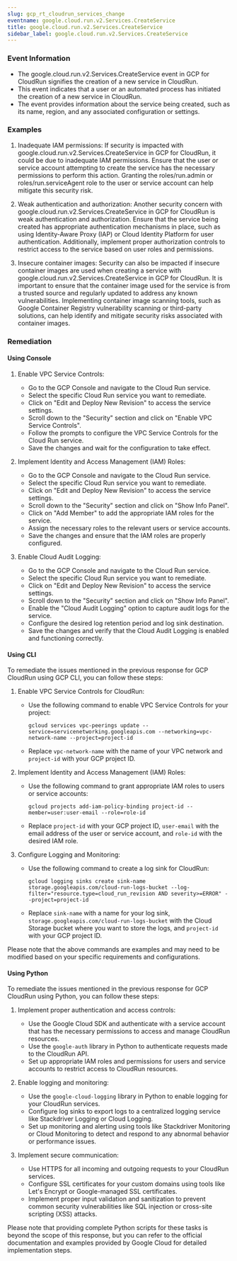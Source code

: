 ```yaml
--- 
slug: gcp_rt_cloudrun_services_change
eventname: google.cloud.run.v2.Services.CreateService
title: google.cloud.run.v2.Services.CreateService
sidebar_label: google.cloud.run.v2.Services.CreateService
---
```

                       
### Event Information

- The google.cloud.run.v2.Services.CreateService event in GCP for CloudRun signifies the creation of a new service in CloudRun.
- This event indicates that a user or an automated process has initiated the creation of a new service in CloudRun.
- The event provides information about the service being created, such as its name, region, and any associated configuration or settings.


### Examples

1. Inadequate IAM permissions: If security is impacted with google.cloud.run.v2.Services.CreateService in GCP for CloudRun, it could be due to inadequate IAM permissions. Ensure that the user or service account attempting to create the service has the necessary permissions to perform this action. Granting the roles/run.admin or roles/run.serviceAgent role to the user or service account can help mitigate this security risk.

2. Weak authentication and authorization: Another security concern with google.cloud.run.v2.Services.CreateService in GCP for CloudRun is weak authentication and authorization. Ensure that the service being created has appropriate authentication mechanisms in place, such as using Identity-Aware Proxy (IAP) or Cloud Identity Platform for user authentication. Additionally, implement proper authorization controls to restrict access to the service based on user roles and permissions.

3. Insecure container images: Security can also be impacted if insecure container images are used when creating a service with google.cloud.run.v2.Services.CreateService in GCP for CloudRun. It is important to ensure that the container image used for the service is from a trusted source and regularly updated to address any known vulnerabilities. Implementing container image scanning tools, such as Google Container Registry vulnerability scanning or third-party solutions, can help identify and mitigate security risks associated with container images.

### Remediation

#### Using Console

1. Enable VPC Service Controls:
   - Go to the GCP Console and navigate to the Cloud Run service.
   - Select the specific Cloud Run service you want to remediate.
   - Click on "Edit and Deploy New Revision" to access the service settings.
   - Scroll down to the "Security" section and click on "Enable VPC Service Controls".
   - Follow the prompts to configure the VPC Service Controls for the Cloud Run service.
   - Save the changes and wait for the configuration to take effect.

2. Implement Identity and Access Management (IAM) Roles:
   - Go to the GCP Console and navigate to the Cloud Run service.
   - Select the specific Cloud Run service you want to remediate.
   - Click on "Edit and Deploy New Revision" to access the service settings.
   - Scroll down to the "Security" section and click on "Show Info Panel".
   - Click on "Add Member" to add the appropriate IAM roles for the service.
   - Assign the necessary roles to the relevant users or service accounts.
   - Save the changes and ensure that the IAM roles are properly configured.

3. Enable Cloud Audit Logging:
   - Go to the GCP Console and navigate to the Cloud Run service.
   - Select the specific Cloud Run service you want to remediate.
   - Click on "Edit and Deploy New Revision" to access the service settings.
   - Scroll down to the "Security" section and click on "Show Info Panel".
   - Enable the "Cloud Audit Logging" option to capture audit logs for the service.
   - Configure the desired log retention period and log sink destination.
   - Save the changes and verify that the Cloud Audit Logging is enabled and functioning correctly.

#### Using CLI

To remediate the issues mentioned in the previous response for GCP CloudRun using GCP CLI, you can follow these steps:

1. Enable VPC Service Controls for CloudRun:
   - Use the following command to enable VPC Service Controls for your project:
     ```
     gcloud services vpc-peerings update --service=servicenetworking.googleapis.com --networking=vpc-network-name --project=project-id
     ```
   - Replace `vpc-network-name` with the name of your VPC network and `project-id` with your GCP project ID.

2. Implement Identity and Access Management (IAM) Roles:
   - Use the following command to grant appropriate IAM roles to users or service accounts:
     ```
     gcloud projects add-iam-policy-binding project-id --member=user:user-email --role=role-id
     ```
   - Replace `project-id` with your GCP project ID, `user-email` with the email address of the user or service account, and `role-id` with the desired IAM role.

3. Configure Logging and Monitoring:
   - Use the following command to create a log sink for CloudRun:
     ```
     gcloud logging sinks create sink-name storage.googleapis.com/cloud-run-logs-bucket --log-filter="resource.type=cloud_run_revision AND severity>=ERROR" --project=project-id
     ```
   - Replace `sink-name` with a name for your log sink, `storage.googleapis.com/cloud-run-logs-bucket` with the Cloud Storage bucket where you want to store the logs, and `project-id` with your GCP project ID.

Please note that the above commands are examples and may need to be modified based on your specific requirements and configurations.

#### Using Python

To remediate the issues mentioned in the previous response for GCP CloudRun using Python, you can follow these steps:

1. Implement proper authentication and access controls:
   - Use the Google Cloud SDK and authenticate with a service account that has the necessary permissions to access and manage CloudRun resources.
   - Use the `google-auth` library in Python to authenticate requests made to the CloudRun API.
   - Set up appropriate IAM roles and permissions for users and service accounts to restrict access to CloudRun resources.

2. Enable logging and monitoring:
   - Use the `google-cloud-logging` library in Python to enable logging for your CloudRun services.
   - Configure log sinks to export logs to a centralized logging service like Stackdriver Logging or Cloud Logging.
   - Set up monitoring and alerting using tools like Stackdriver Monitoring or Cloud Monitoring to detect and respond to any abnormal behavior or performance issues.

3. Implement secure communication:
   - Use HTTPS for all incoming and outgoing requests to your CloudRun services.
   - Configure SSL certificates for your custom domains using tools like Let's Encrypt or Google-managed SSL certificates.
   - Implement proper input validation and sanitization to prevent common security vulnerabilities like SQL injection or cross-site scripting (XSS) attacks.

Please note that providing complete Python scripts for these tasks is beyond the scope of this response, but you can refer to the official documentation and examples provided by Google Cloud for detailed implementation steps.


 